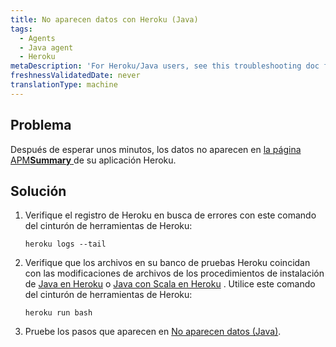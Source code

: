 ```yaml
---
title: No aparecen datos con Heroku (Java)
tags:
  - Agents
  - Java agent
  - Heroku
metaDescription: 'For Heroku/Java users, see this troubleshooting doc for installation problems'
freshnessValidatedDate: never
translationType: machine
---
```


## Problema

Después de esperar unos minutos, los datos no aparecen en [la página APM<DNT>**Summary**</DNT> ](/docs/apm/applications-menu/monitoring/apm-overview-page)de su aplicación Heroku.

## Solución

1. Verifique el registro de Heroku en busca de errores con este comando del cinturón de herramientas de Heroku:

   ```
   heroku logs --tail
   ```

2. Verifique que los archivos en su banco de pruebas Heroku coincidan con las modificaciones de archivos de los procedimientos de instalación de [Java en Heroku](/docs/agents/java-agent/heroku/java-agent-heroku) o [Java con Scala en Heroku](/docs/agents/java-agent/heroku/java-agent-scala-heroku) . Utilice este comando del cinturón de herramientas de Heroku:

   ```
   heroku run bash
   ```

3. Pruebe los pasos que aparecen en [No aparecen datos (Java)](/docs/agents/java-agent/troubleshooting/no-data-appears-java).